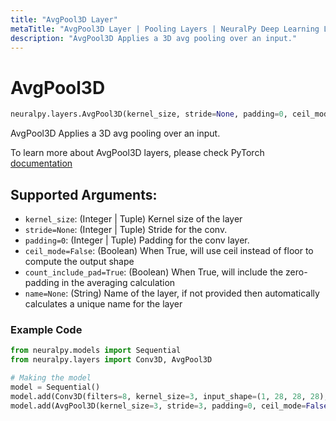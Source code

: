 ```yaml
---
title: "AvgPool3D Layer"
metaTitle: "AvgPool3D Layer | Pooling Layers | NeuralPy Deep Learning Library"
description: "AvgPool3D Applies a 3D avg pooling over an input."
---
```

# AvgPool3D

```python
neuralpy.layers.AvgPool3D(kernel_size, stride=None, padding=0, ceil_mode=False, count_include_pad=True, name=None)
```

AvgPool3D Applies a 3D avg pooling over an input.

To learn more about AvgPool3D layers, please check PyTorch [documentation](https://pytorch.org/docs/stable/nn.html#avgpool3d)

## Supported Arguments:

  - `kernel_size`: (Integer | Tuple) Kernel size of the layer
  - `stride=None`: (Integer | Tuple) Stride for the conv.
  - `padding=0`: (Integer | Tuple) Padding for the conv layer.
  - `ceil_mode=False`: (Boolean) When True, will use ceil instead of floor to compute the output shape
  - `count_include_pad=True`: (Boolean) When True, will include the zero-padding in the averaging calculation
  - `name=None`: (String) Name of the layer, if not provided then automatically calculates a unique name for the layer

### Example Code

```python
from neuralpy.models import Sequential
from neuralpy.layers import Conv3D, AvgPool3D

# Making the model
model = Sequential()
model.add(Conv3D(filters=8, kernel_size=3, input_shape=(1, 28, 28, 28), stride=1, name="first cnn"))
model.add(AvgPool3D(kernel_size=3, stride=3, padding=0, ceil_mode=False, count_include_pad=True, name="Pool Layer"))
```